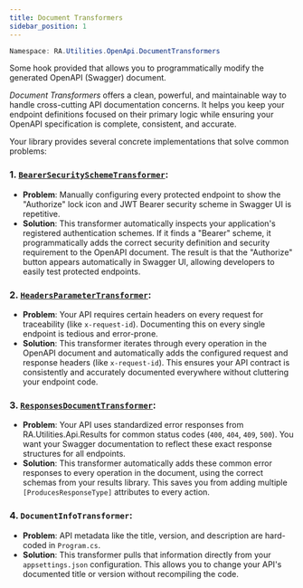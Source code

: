 ```yaml
---
title: Document Transformers
sidebar_position: 1
---
```


```powershell
Namespace: RA.Utilities.OpenApi.DocumentTransformers
```

Some hook provided that allows you to programmatically modify the generated OpenAPI (Swagger) document.

*Document Transformers* offers a clean, powerful, and maintainable way to handle cross-cutting API documentation concerns. 
It helps you keep your endpoint definitions focused on their primary logic while ensuring your OpenAPI specification is complete, consistent, and accurate.

Your library provides several concrete implementations that solve common problems:

### 1. [`BearerSecuritySchemeTransformer`](./BearerSecuritySchemeTransformer):

  * **Problem**: Manually configuring every protected endpoint to show the "Authorize" lock icon and JWT Bearer security scheme in Swagger UI is repetitive.
  * **Solution**: This transformer automatically inspects your application's registered authentication schemes.
  If it finds a "Bearer" scheme, it programmatically adds the correct security definition and security requirement to the OpenAPI document.
  The result is that the "Authorize" button appears automatically in Swagger UI, allowing developers to easily test protected endpoints.

### 2. [`HeadersParameterTransformer`](./HeadersParameterTransformer):

  * **Problem**: Your API requires certain headers on every request for traceability (like `x-request-id`).
  Documenting this on every single endpoint is tedious and error-prone.
  * **Solution**: This transformer iterates through every operation in the OpenAPI document and automatically adds the configured request and response headers (like `x-request-id`).
  This ensures your API contract is consistently and accurately documented everywhere without cluttering your endpoint code.

### 3. [`ResponsesDocumentTransformer`](./ResponsesDocumentTransformer):

  * **Problem**: Your API uses standardized error responses from RA.Utilities.Api.Results for common status codes (`400`, `404`, `409`, `500`).
  You want your Swagger documentation to reflect these exact response structures for all endpoints.
  * **Solution**: This transformer automatically adds these common error responses to every operation in the document, using the correct schemas from your results library.
  This saves you from adding multiple `[ProducesResponseType]` attributes to every action.

### 4. `DocumentInfoTransformer`:

  * **Problem**: API metadata like the title, version, and description are hard-coded in `Program.cs`.
  * **Solution**: This transformer pulls that information directly from your `appsettings.json` configuration.
  This allows you to change your API's documented title or version without recompiling the code.


<br />
<br />


<DocCardList />